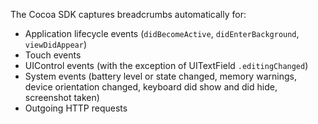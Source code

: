 The Cocoa SDK captures breadcrumbs automatically for:
  - Application lifecycle events (`didBecomeActive`, `didEnterBackground`, `viewDidAppear`)
  - Touch events
  - UIControl events (with the exception of UITextField `.editingChanged`)
  - System events (battery level or state changed, memory warnings, device orientation changed, keyboard did show and did hide, screenshot taken)
  - Outgoing HTTP requests
